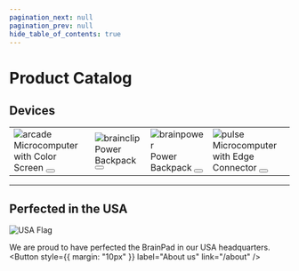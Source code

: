 ```yaml
---
pagination_next: null
pagination_prev: null
hide_table_of_contents: true
---
```





# Product Catalog

## Devices

<div style={{display: 'block',  justifyContent: 'center', alignItems: 'center', textAlign: 'center'}}>

<table>
<td>
    <Zoom>
    <img alt="arcade" src="/img/catalog/arcade-v2-front.jpg" />
    </Zoom>
    Microcomputer with Color Screen 
    <Button
    style={{ margin: "10px" }}
    label="Arcade V2"
    link="arcade"
    />
</td>
<td>
    <Zoom>
    <img alt="brainclip" src="/img/catalog/arcade-v2-clip.jpg" />
    </Zoom>
    Power Backpack
    <Button
    style={{ margin: "10px" }}
    label="BrainClip"
    link="brainclip"
    />
</td>
<td>
    <Zoom>
    <img alt="brainpower" src="/img/catalog/brainpower-front.png" />
    </Zoom>
    Power Backpack
    <Button
    style={{ margin: "10px" }}
    label="BrainPower"
    link="brainpower"
    />
</td>
<td>
    <Zoom>
    <img alt="pulse" src="/img/catalog/pulse-front.png" />
    </Zoom>
    Microcomputer with Edge Connector 
    <Button
    style={{ margin: "10px" }}
    label="Pulse"
    link="pulse"
    />
</td>
</table>

</div>

---



<div style={{display: 'block',  justifyContent: 'center', alignItems: 'center', textAlign: 'center'}}>

## Perfected in the USA
![USA Flag](pathname:///img/usa-flag.png)

We are proud to have perfected the BrainPad in our USA headquarters.
<Button
  style={{ margin: "10px" }}
  label="About us"
  link="/about"
/>
</div>
